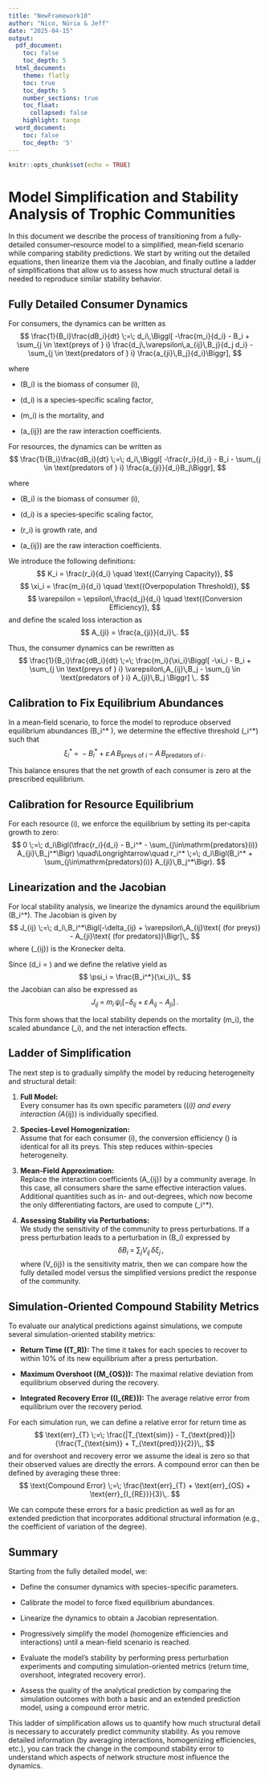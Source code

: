 ```yaml
---
title: "NewFramework10"
author: "Nico, Núria & Jeff"
date: "2025-04-15"
output:
  pdf_document:
    toc: false
    toc_depth: 5
  html_document:
    theme: flatly
    toc: true
    toc_depth: 5
    number_sections: true
    toc_float:
      collapsed: false
    highlight: tango
  word_document:
    toc: false
    toc_depth: '5'
---
```


```r
knitr::opts_chunk$set(echo = TRUE)
```

# Model Simplification and Stability Analysis of Trophic Communities

In this document we describe the process of transitioning from a fully‐detailed consumer–resource model to a simplified, mean‐field scenario while comparing stability predictions. We start by writing out the detailed equations, then linearize them via the Jacobian, and finally outline a ladder of simplifications that allow us to assess how much structural detail is needed to reproduce similar stability behavior.

## Fully Detailed Consumer Dynamics

For consumers, the dynamics can be written as
$$
\frac{1}{B_i}\frac{dB_i}{dt} \;=\; d_i\,\Biggl[ -\frac{m_i}{d_i} - B_i + \sum_{j \in \text{preys of } i} \frac{d_j\,\varepsilon\,a_{ij}\,B_j}{d_j d_i} - \sum_{j \in \text{predators of } i} \frac{a_{ji}\,B_j}{d_i}\Biggr],
$$

where

- \(B_i\) is the biomass of consumer \(i\),

- \(d_i\) is a species‐specific scaling factor,

- \(m_i\) is the mortality, and

- \(a_{ij}\) are the raw interaction coefficients.

For resources, the dynamics can be written as
$$
\frac{1}{B_i}\frac{dB_i}{dt} \;=\; d_i\,\Biggl[ -\frac{r_i}{d_i} - B_i - \sum_{j \in \text{predators of } i} \frac{a_{ji}}{d_i}B_j\Biggr],
$$

where

- \(B_i\) is the biomass of consumer \(i\),

- \(d_i\) is a species‐specific scaling factor,

- \(r_i\) is growth rate, and

- \(a_{ij}\) are the raw interaction coefficients.

We introduce the following definitions:
$$
K_i = \frac{r_i}{d_i} \quad \text{(Carrying Capacity)},
$$
$$
\xi_i = \frac{m_i}{d_i} \quad \text{(Overpopulation Threshold)},
$$
$$
\varepsilon = \epsilon\,\frac{d_j}{d_i} \quad \text{(Conversion Efficiency)},
$$
and define the scaled loss interaction as
$$
A_{ji} = \frac{a_{ji}}{d_i}\,.
$$

Thus, the consumer dynamics can be rewritten as
$$
\frac{1}{B_i}\frac{dB_i}{dt} \;=\; \frac{m_i}{\xi_i}\Biggl[ -\xi_i - B_i + \sum_{j \in \text{preys of } i} \varepsilon\,A_{ij}\,B_j - \sum_{j \in \text{predators of } i} A_{ji}\,B_j \Biggr] \,. 
$$

## Calibration to Fix Equilibrium Abundances

In a mean‐field scenario, to force the model to reproduce observed equilibrium abundances \(B_i^* \), we determine the effective threshold \(\xi_i^*\) such that
$$
\xi_i^* \;=\; -B_i^* \;+\; \varepsilon\,A\,B_{\text{preys of } i} \;-\; A\,B_{\text{predators of } i} \,. 
$$

This balance ensures that the net growth of each consumer is zero at the prescribed equilibrium.

## Calibration for Resource Equilibrium

For each resource \(i\), we enforce the equilibrium by setting its per‐capita growth to zero:
$$
0 \;=\; d_i\Bigl(\tfrac{r_i}{d_i} - B_i^* - \sum_{j\in\mathrm{predators}(i)} A_{ji}\,B_j^*\Bigr)
\quad\Longrightarrow\quad
r_i^* \;=\; d_i\Bigl(B_i^* + \sum_{j\in\mathrm{predators}(i)} A_{ji}\,B_j^*\Bigr).
$$

## Linearization and the Jacobian

For local stability analysis, we linearize the dynamics around the equilibrium \(B_i^*\). The Jacobian is given by
$$
J_{ij} \;=\; d_i\,B_i^*\Bigl[-\delta_{ij} + \varepsilon\,A_{ij}\text{ (for preys)} - A_{ji}\text{ (for predators)}\Bigr]\,,
$$
where \(\delta_{ij}\) is the Kronecker delta.

Since \(d_i = \frac{m_i}{\xi_i}\) and we define the relative yield as
$$
\psi_i = \frac{B_i^*}{\xi_i}\,,
$$
the Jacobian can also be expressed as
$$
J_{ij} \;=\; m_i\,\psi_i \left[-\delta_{ij} + \varepsilon\,A_{ij}\; -\; A_{ji}\right]\,.
$$

This form shows that the local stability depends on the mortality \(m_i\), the scaled abundance \(\psi_i\), and the net interaction effects.

## Ladder of Simplification

The next step is to gradually simplify the model by reducing heterogeneity and structural detail:

1. **Full Model:**  
   Every consumer has its own specific parameters (\(\varepsilon_i\)) and every interaction \(A_{ij}\) is individually specified.

2. **Species-Level Homogenization:**  
   Assume that for each consumer \(i\), the conversion efficiency \(\varepsilon\) is identical for all its preys. This step reduces within-species heterogeneity.

3. **Mean-Field Approximation:**  
   Replace the interaction coefficients \(A_{ij}\) by a community average. In this case, all consumers share the same effective interaction values. Additional quantities such as in- and out-degrees, which now become the only differentiating factors, are used to compute \(\xi_i^*\).

4. **Assessing Stability via Perturbations:**  
   We study the sensitivity of the community to press perturbations. If a press perturbation leads to a perturbation in \(B_i\) expressed by
   $$
   \delta B_i \;=\; \sum_j V_{ij}\,\delta \xi_j\,,
   $$
   where \(V_{ij}\) is the sensitivity matrix, then we can compare how the fully detailed model versus the simplified versions predict the response of the community.

## Simulation-Oriented Compound Stability Metrics

To evaluate our analytical predictions against simulations, we compute several simulation-oriented stability metrics:

- **Return Time (\(T_R\)):** The time it takes for each species to recover to within 10% of its new equilibrium after a press perturbation.

- **Maximum Overshoot (\(M_{OS}\)):** The maximal relative deviation from equilibrium observed during the recovery.

- **Integrated Recovery Error (\(I_{RE}\)):** The average relative error from equilibrium over the recovery period.

For each simulation run, we can define a relative error for return time as
$$
\text{err}_{T} \;=\; \frac{|T_{\text{sim}} - T_{\text{pred}}|}{\frac{T_{\text{sim}} + T_{\text{pred}}}{2}}\,,
$$
and for overshoot and recovery error we assume the ideal is zero so that their observed values are directly the errors. A compound error can then be defined by averaging these three:
$$
\text{Compound Error} \;=\; \frac{\text{err}_{T} + \text{err}_{OS} + \text{err}_{I_{RE}}}{3}\,.
$$

We can compute these errors for a basic prediction as well as for an extended prediction that incorporates additional structural information (e.g., the coefficient of variation of the degree).

## Summary

Starting from the fully detailed model, we:

- Define the consumer dynamics with species-specific parameters.

- Calibrate the model to force fixed equilibrium abundances.

- Linearize the dynamics to obtain a Jacobian representation.

- Progressively simplify the model (homogenize efficiencies and interactions) until a mean-field scenario is reached.

- Evaluate the model’s stability by performing press perturbation experiments and computing simulation-oriented metrics (return time, overshoot, integrated recovery error).

- Assess the quality of the analytical prediction by comparing the simulation outcomes with both a basic and an extended prediction model, using a compound error metric.

This ladder of simplification allows us to quantify how much structural detail is necessary to accurately predict community stability. As you remove detailed information (by averaging interactions, homogenizing efficiencies, etc.), you can track the change in the compound stability error to understand which aspects of network structure most influence the dynamics.